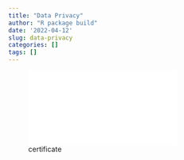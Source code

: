 ```yaml
---
title: "Data Privacy"
author: "R package build"
date: '2022-04-12'
slug: data-privacy
categories: []
tags: []
---
```


![certificate](raw.githubusercontent.com/spencergoldberg1/Goldberg_Web/f76f6e6489e37c06dae66214ad10e8fc05318c21/PrivacyCertificate.pdf)

